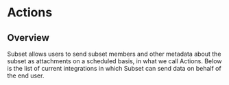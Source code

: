 # Actions

## Overview
Subset allows users to send subset members and other metadata about the subset as attachments on a scheduled basis, in what we call Actions. Below is the list of current integrations in which Subset can send data on behalf of the end user.